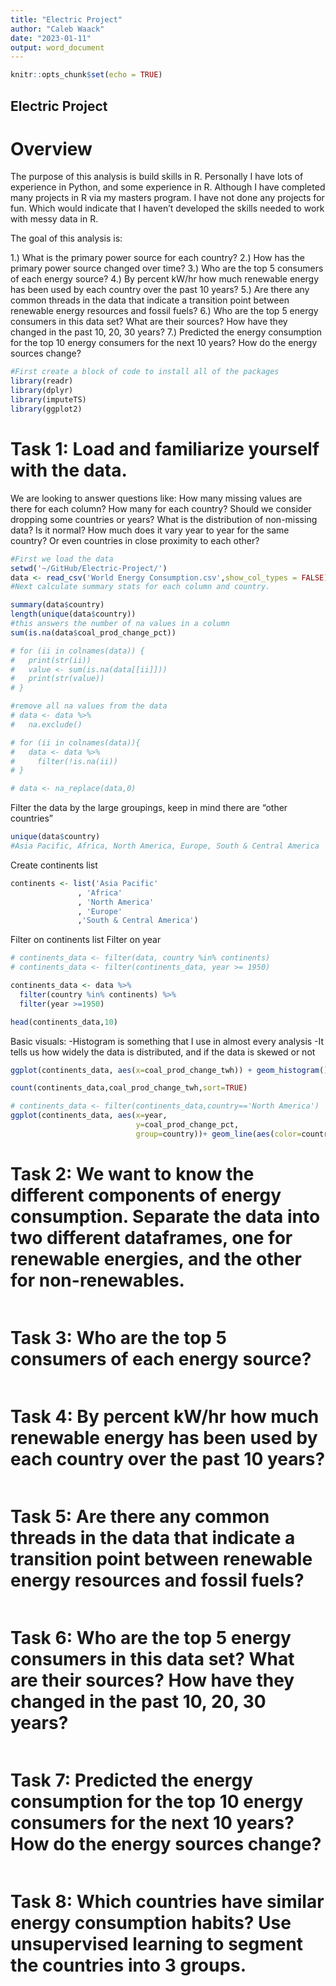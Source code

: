 ```yaml
---
title: "Electric Project"
author: "Caleb Waack"
date: "2023-01-11"
output: word_document
---
```


```r
knitr::opts_chunk$set(echo = TRUE)
```

## Electric Project 

# Overview

The purpose of this analysis is build skills in R. Personally I have lots of experience in Python, and some experience in R. Although I have completed many projects in R via my masters program. I have not done any projects for fun. Which would indicate that I haven't developed the skills needed to work with messy data in R. 

The goal of this analysis is:

1.) What is the primary power source for each country? 
2.) How has the primary power source changed over time?
3.) Who are the top 5 consumers of each energy source? 
4.) By percent kW/hr how much renewable energy has been used by each country over the past 10 years? 
5.) Are there any common threads in the data that indicate a transition point between renewable energy resources and fossil fuels? 
6.) Who are the top 5 energy consumers in this data set? What are their sources? How have they changed in the past 10, 20, 30 years? 
7.) Predicted the energy consumption for the top 10 energy consumers for the next 10 years? How do the energy sources change? 

```r
#First create a block of code to install all of the packages
library(readr)
library(dplyr)
library(imputeTS)
library(ggplot2)
```

# Task 1: Load and familiarize yourself with the data. 

We are looking to answer questions like:
How many missing values are there for each column? How many for each country? Should we consider dropping some countries or years? 
What is the distribution of non-missing data? Is it normal? How much does it vary year to year for the same country? Or even countries in close proximity to each other? 

```r
#First we load the data
setwd('~/GitHub/Electric-Project/')
data <- read_csv('World Energy Consumption.csv',show_col_types = FALSE)
#Next calculate summary stats for each column and country. 
```

```r
summary(data$country)
length(unique(data$country))
#this answers the number of na values in a column
sum(is.na(data$coal_prod_change_pct))
```

```r
# for (ii in colnames(data)) {
#   print(str(ii))
#   value <- sum(is.na(data[[ii]]))
#   print(str(value))
# }

#remove all na values from the data
# data <- data %>%
#   na.exclude()

# for (ii in colnames(data)){
#   data <- data %>%
#     filter(!is.na(ii))
# }

# data <- na_replace(data,0)
```
Filter the data by the large groupings, keep in mind there are "other countries"

```r
unique(data$country)
#Asia Pacific, Africa, North America, Europe, South & Central America
```
Create continents list

```r
continents <- list('Asia Pacific'
               , 'Africa'
               , 'North America'
               , 'Europe'
               ,'South & Central America')
```
Filter on continents list
Filter on year

```r
# continents_data <- filter(data, country %in% continents)
# continents_data <- filter(continents_data, year >= 1950)

continents_data <- data %>%
  filter(country %in% continents) %>%
  filter(year >=1950)

head(continents_data,10)
```


Basic visuals:
-Histogram is something that I use in almost every analysis
-It tells us how widely the data is distributed, and if the data is skewed or not
```r

ggplot(continents_data, aes(x=coal_prod_change_twh)) + geom_histogram()

```
```r
count(continents_data,coal_prod_change_twh,sort=TRUE)
```
```r
# continents_data <- filter(continents_data,country=='North America')
ggplot(continents_data, aes(x=year,
                            y=coal_prod_change_pct,
                            group=country))+ geom_line(aes(color=country))
```



# Task 2: We want to know the different components of energy consumption. Separate the data into two different dataframes, one for renewable energies, and the other for non-renewables. 
```r

```

# Task 3: Who are the top 5 consumers of each energy source?
```r

```

# Task 4: By percent kW/hr how much renewable energy has been used by each country over the past 10 years?
```r

```

# Task 5: Are there any common threads in the data that indicate a transition point between renewable energy resources and fossil fuels? 
```r

```
# Task 6: Who are the top 5 energy consumers in this data set? What are their sources? How have they changed in the past 10, 20, 30 years?
```r

```

# Task 7: Predicted the energy consumption for the top 10 energy consumers for the next 10 years? How do the energy sources change?
```r

```

# Task 8: Which countries have similar energy consumption habits? Use unsupervised learning to segment the countries into 3 groups.
```r

```

